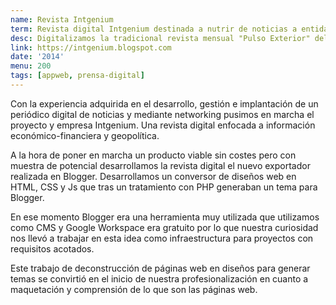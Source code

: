 ```yaml
---
name: Revista Intgenium
term: Revista digital Intgenium destinada a nutrir de noticias a entidades financieras españolas
desc: Digitalizamos la tradicional revista mensual "Pulso Exterior" del Banco Santander sobre noticias financieras españolas e internacionales con un visor atractivo en innovador.
link: https://intgenium.blogspot.com
date: '2014'
menu: 200
tags: [appweb, prensa-digital]
---
```


Con la experiencia adquirida en el desarrollo, gestión e implantación de un periódico digital de noticias
y mediante networking pusimos en marcha el proyecto y empresa Intgenium. Una revista digital enfocada a información 
económico-financiera y geopolítica.

A la hora de poner en marcha un producto viable sin costes pero con muestra de potencial desarrollamos la revista 
digital el nuevo exportador realizada en Blogger. Desarrollamos un conversor de diseños web en HTML, 
CSS y Js que tras un tratamiento con PHP generaban un tema para Blogger.

En ese momento Blogger era una herramienta muy utilizada que utilizamos como CMS y Google Workspace era gratuito por 
lo que nuestra curiosidad nos llevó a trabajar en esta idea como infraestructura para proyectos con requisitos
acotados.

Este trabajo de deconstrucción de páginas web en diseños para generar temas se convirtió en el inicio de nuestra 
profesionalización en cuanto a maquetación y comprensión de lo que son las páginas web.
